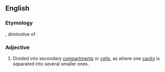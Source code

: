 ==English==

===Etymology===
{{etyl|la|en}} {{m|la|locellus||compartment}}, diminutive of {{m|la|locus||place}}.

===Adjective===
{{en-adj|-}}

# {{label|en|botany}} Divided into secondary [[compartment]]s or [[cell]]s, as where one [[cavity]] is separated into several smaller ones.